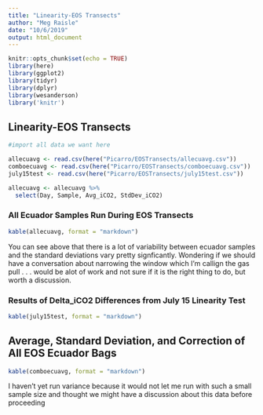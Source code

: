 ```yaml
---
title: "Linearity-EOS Transects"
author: "Meg Raisle"
date: "10/6/2019"
output: html_document
---
```


```r
knitr::opts_chunk$set(echo = TRUE)
library(here)
library(ggplot2)
library(tidyr)
library(dplyr)
library(wesanderson)
library('knitr')
```

## Linearity-EOS Transects 

```r
#import all data we want here

allecuavg <- read.csv(here("Picarro/EOSTransects/allecuavg.csv"))
comboecuavg <- read.csv(here("Picarro/EOSTransects/comboecuavg.csv"))
july15test <- read.csv(here("Picarro/EOSTransects/july15test.csv"))

allecuavg <- allecuavg %>%
  select(Day, Sample, Avg_iCO2, StdDev_iCO2)
```

### All Ecuador Samples Run During EOS Transects 
```r
kable(allecuavg, format = "markdown")

```
You can see above that there is a lot of variability between ecuador samples and the standard deviations vary pretty signficantly. Wondering if we should have a conversation about narrowing the window which I'm callign the gas pull . . . would be alot of work and not sure if it is the right thing to do, but worth a discussion.

### Results of Delta_iCO2 Differences from July 15 Linearity Test 
```r
kable(july15test, format = "markdown")

```

## Average, Standard Deviation, and Correction of All EOS Ecuador Bags
```r
kable(comboecuavg, format = "markdown")

```
I haven't yet run variance because it would not let me run with such a small sample size and thought we might have a discussion about this data before proceeding